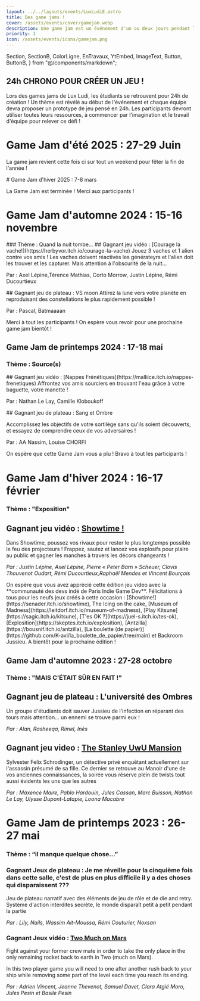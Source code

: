 ```yaml
---
layout: ../../layouts/events/LuxLudiE.astro
title: Des game jams !
cover: /assets/events/cover/gamejam.webp
description: Une game jam est un événement d'un ou deux jours pendant lequel plusieurs équipes se rassemblent et chacune a pour objectif de produire un prototype de jeu. Nos game jam sont à destination des étudiants pour inviter chacun à se lancer dans le processus de création. Lors des games jams de Lux Ludi, les étudiants se retrouvent pour 24h de création ! Un thème est révélé au début de l'événement et chaque équipe devra proposer un prototype de jeu pensé en 24h. Les participants devront utiliser toutes leurs ressources, à commencer par l'imagination et le travail d'équipe pour relever ce défi !
priority: 1
icon: /assets/events/icons/gamejam.png
---
```


  Section,
  SectionB,
  ColorLigne,
  EnTravaux,
  YtEmbed,
  ImageText,
  Button,
  ButtonB,
} from "@/components/markdown";

<Section>

# 24h CHRONO POUR CRÉER UN JEU !

<ColorLigne />

Lors des games jams de Lux Ludi, les étudiants se retrouvent pour 24h de création !
Un thème est révélé au début de l'événement et chaque équipe devra proposer un prototype de jeu pensé en 24h. Les participants devront utiliser toutes leurs ressources, à commencer par l'imagination et le travail d'équipe pour relever ce défi !
</Section>

<SectionB>

# Game Jam d'été 2025 : 27-29 Juin

La game jam revient cette fois ci sur tout un weekend pour fêter la fin de l'année ! 

<ButtonB
  link="https://docs.google.com/forms/d/e/1FAIpQLSfBGKLkrQCbeIR-MBKXesmVnNr1rggFlIYHXU0ak7GYgc3cMA/viewform"
  text="Inscription !"
  track="GJ Ete inscription"
/>

</SectionB>

<Section>
# Game Jam d'hiver 2025 : 7-8 mars

La Game Jam est terminée ! Merci aux participants !  

</Section>

<SectionB>

# Game Jam d'automne 2024 : 15-16 novembre
<ColorLigne/>
### Thème : Quand la nuit tombe...

<ImageText img="/assets/gamejam/JV_CourageLaVache.png">
## Gagnant jeu vidéo : [Courage la vache!](https://herbyvor.itch.io/courage-la-vache)
Jouez 3 vaches et 1 alien contre vos amis ! Les vaches doivent réactivés les générateyrs et l'alien doit les trouver et les capturer. Mais attention à l'obscurité de la nuit...

Par : Axel Lépine,Térence Mathias, Corto Morrow, Justin Lépine, Rémi Ducourtieux

</ImageText>
<ImageText img="/assets/gamejam/JP_Vsmoon.png">
## Gagnant jeu de plateau : VS moon
Attirez la lune vers votre planète en reproduisant des constellations le plus rapidement possible !

Par : Pascal, Batmaaaan

</ImageText>

Merci à tout les participants ! On espère vous revoir pour une prochaine game jam bientôt ! 

</SectionB>

<Section>

# Game Jam de printemps 2024 : 17-18 mai
<ColorLigne/>

### Thème : Source(s)
<ImageText img="/assets/gamejam/JV_Nappes_Frenetiques.png">
## Gagnant jeu vidéo : [Nappes Frénétiques](https://malliice.itch.io/nappes-frenetiques)
Affrontez vos amis sourciers en trouvant l'eau grâce à votre baguette, votre manette !

Par : Nathan Le Lay, Camille Kloboukoff
</ImageText>

<ImageText img="/assets/gamejam/JP_Sang&Ombre.JPG">
## Gagnant jeu de plateau : Sang et Ombre

Accomplissez les objectifs de votre sortilège sans qu'ils soient découverts, et essayez de comprendre ceux de vos adversaires ! 

Par : AA Nassim, Louise CHORFI

</ImageText>
On espère que cette Game Jam vous a plu ! Bravo à tout les participants !
</Section>
<SectionB>

# Game Jam d'hiver 2024 : 16-17 février

<ColorLigne />

### Thème : "Exposition"
<ImageText img="/assets/gamejam/JV_showtime_screen.png">

## Gagnant jeu vidéo : [Showtime !](https://senader.itch.io/showtime)

Dans Showtime, poussez vos rivaux pour rester le plus longtemps possible le feu des projecteurs ! Frappez, sautez et lancez vos explosifs pour plaire au public et gagner les manches à travers les décors changeants !

_Par : Justin Lépine, Axel Lépine, Pierre « Peter Barn » Scheuer, Clovis Thouvenot Oudart, Rémi Ducourtieux,Raphaël Mendes et Vincent Bourçois_

</ImageText>
 On espère que vous avez apprécié cette édition jeu video avec la **communauté des devs indé de Paris Indie Game Dev**. Félicitations à tous pour les neufs jeux créés à cette occasion  : [Showtime!](https://senader.itch.io/showtime), The Icing on the cake, [Museum of Madness](https://leitdorf.itch.io/museum-of-madness), [Play Kitsune](https://sagic.itch.io/kitsune), [T'es OK ?](https://juel-s.itch.io/tes-ok), [Explosition](https://skeptes.itch.io/explosition), [Antzilla](https://bousnif.itch.io/antzilla), [La boulette (de papier)](https://github.com/K-avi/la_boulette_de_papier/tree/main) et Backroom Jussieu.   
A bientôt pour la prochaine édition !

<br />

<center><YtEmbed
  ytLink="https://www.youtube-nocookie.com/embed/cxt73IsyJgA"
  title="Game Jam d'Hiver 2024 !"
/>
</center>

</SectionB>

<Section>

# Game Jam d'automne 2023 : 27-28 octobre

<ColorLigne />

### Thème : "MAIS C'ÉTAIT SÛR EN FAIT !"

<ImageText img="/assets/gamejam/JP_universite.jpg">

## Gagnant jeu de plateau : L'université des Ombres

Un groupe d'étudiants doit sauver Jussieu de l'infection en réparant des tours mais attention… un ennemi se trouve parmi eux !

_Par : Alan, Rasheeqa, Rimel, Inès_

</ImageText>

<ImageText img="/assets/gamejam/JV_stanlee.jpg">

## Gagnant jeu video : [The Stanley UwU Mansion](https://feuillemorteentertainment.itch.io/the-stanley-uwu-mansion)

Sylvester Felix Schrodinger, un détective privé enquêtant actuellement sur l'assassin présumé de sa fille. Ce dernier se retrouve au Manoir d'une de vos anciennes connaissances, la soirée vous réserve plein de twists tout aussi évidents les uns que les autres

_Par : Maxence Maire, Pablo Hardouin, Jules Cassan, Marc Buisson, Nathan Le Lay, Ulysse Dupont-Latapie, Loona Macabre_

</ImageText>

<center><YtEmbed
  ytLink="https://www.youtube-nocookie.com/embed/2mECSMDtlog"
  title="Game Jam d'automne 2023 !"
/>
</center>

</Section>

<SectionB>

# Game Jam de printemps 2023 : 26-27 mai

<ColorLigne />

### Thème : “il manque quelque chose…”

<ImageText img="/assets/gamejam/JP_isekai.jpg">

### Gagnant Jeux de plateau : Je me réveille pour la cinquième fois dans cette salle, c'est de plus en plus difficile il y a des choses qui disparaissent ???

Jeu de plateau narratif avec des éléments de jeu de rôle et de die and retry. Système d'action interdites secrète, le monde disparaît petit à petit pendant la partie

_Par : Lily, Nails, Wassim Ait-Moussa, Rémi Couturier, Noxsan_

</ImageText>

<ImageText img="/assets/gamejam/JV_twomuch.png">

### Gagnant Jeux vidéo : [Two Much on Mars](https://juel-s.itch.io/two-much-on-mars)

Fight against your former crew mate in order to take the only place in the only remaining rocket back to earth in Two (much on Mars).

In this two player game you will need to one after another rush back to your ship while removing some part of the level each time you reach its ending.

_Par : Adrien Vincent, Jeanne Thevenot, Samuel Davet, Clara Atgié Moro, Jules Pesin et Basile Pesin_

</ImageText>
</SectionB>
